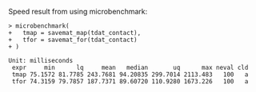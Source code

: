 Speed result from using microbenchmark:

```
> microbenchmark(
+   tmap = savemat_map(tdat_contact),
+   tfor = savemat_for(tdat_contact)
+ )
```

    Unit: milliseconds
     expr     min      lq     mean   median       uq      max neval cld
     tmap 75.1572 81.7785 243.7681 94.20835 299.7014 2113.483   100   a
     tfor 74.3159 79.7857 187.7371 89.60720 110.9280 1673.226   100   a
